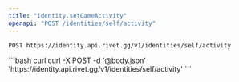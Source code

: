```yaml
---
title: "identity.setGameActivity"
openapi: "POST /identities/self/activity"
---
```


```
POST https://identity.api.rivet.gg/v1/identities/self/activity
```


<RequestExample>
```bash curl
curl -X POST -d '@body.json' 'https://identity.api.rivet.gg/v1/identities/self/activity'
```
</RequestExample>
